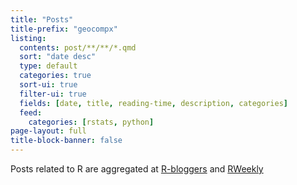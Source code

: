 ```yaml
---
title: "Posts"
title-prefix: "geocompx"
listing:
  contents: post/**/**/*.qmd
  sort: "date desc"
  type: default
  categories: true
  sort-ui: true
  filter-ui: true
  fields: [date, title, reading-time, description, categories]
  feed:
    categories: [rstats, python]
page-layout: full
title-block-banner: false
---
```


<div class="quarto-margin-sidebar">
  Posts related to R are aggregated at
  <a href="https://www.r-bloggers.com/" target="_blank">R-bloggers</a>
  and
  <a href="https://rweekly.org/" target="_blank">RWeekly</a>
</div>
